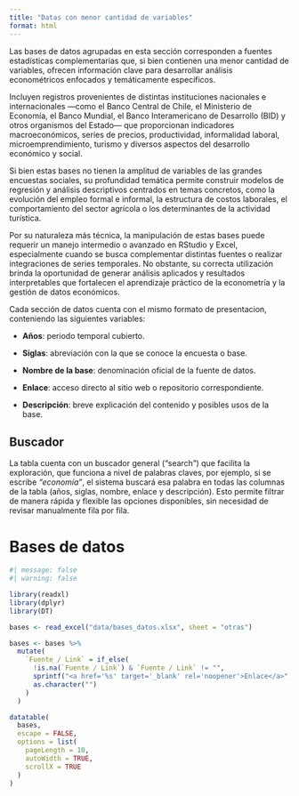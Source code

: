 ```yaml
---
title: "Datas con menor cantidad de variables"
format: html
---
```


Las bases de datos agrupadas en esta sección corresponden a fuentes estadísticas complementarias que, si bien contienen una menor cantidad de variables, ofrecen información clave para desarrollar análisis econométricos enfocados y temáticamente específicos.

Incluyen registros provenientes de distintas instituciones nacionales e internacionales —como el Banco Central de Chile, el Ministerio de Economía, el Banco Mundial, el Banco Interamericano de Desarrollo (BID) y otros organismos del Estado— que proporcionan indicadores macroeconómicos, series de precios, productividad, informalidad laboral, microemprendimiento, turismo y diversos aspectos del desarrollo económico y social.

Si bien estas bases no tienen la amplitud de variables de las grandes encuestas sociales, su profundidad temática permite construir modelos de regresión y análisis descriptivos centrados en temas concretos, como la evolución del empleo formal e informal, la estructura de costos laborales, el comportamiento del sector agrícola o los determinantes de la actividad turística.

Por su naturaleza más técnica, la manipulación de estas bases puede requerir un manejo intermedio o avanzado en RStudio y Excel, especialmente cuando se busca complementar distintas fuentes o realizar integraciones de series temporales. No obstante, su correcta utilización brinda la oportunidad de generar análisis aplicados y resultados interpretables que fortalecen el aprendizaje práctico de la econometría y la gestión de datos económicos.

Cada sección de datos cuenta con el mismo formato de presentacion, conteniendo las siguientes variables:

-   **Años**: periodo temporal cubierto.

-   **Siglas**: abreviación con la que se conoce la encuesta o base.

-   **Nombre de la base**: denominación oficial de la fuente de datos.

-   **Enlace**: acceso directo al sitio web o repositorio correspondiente.

-   **Descripción**: breve explicación del contenido y posibles usos de la base.

## Buscador

La tabla cuenta con un buscador general ("search") que facilita la exploración, que funciona a nivel de palabras claves, por ejemplo, si se escribe *“economía”*, el sistema buscará esa palabra en todas las columnas de la tabla (años, siglas, nombre, enlace y descripción). Esto permite filtrar de manera rápida y flexible las opciones disponibles, sin necesidad de revisar manualmente fila por fila.

# Bases de datos

```r
#| message: false
#| warning: false

library(readxl)
library(dplyr)
library(DT)

bases <- read_excel("data/bases_datos.xlsx", sheet = "otras")

bases <- bases %>%
  mutate(
    `Fuente / Link` = if_else(
      !is.na(`Fuente / Link`) & `Fuente / Link` != "",
      sprintf("<a href='%s' target='_blank' rel='noopener'>Enlace</a>", `Fuente / Link`),
      as.character("")
    )
  )

datatable(
  bases,
  escape = FALSE,
  options = list(
    pageLength = 10,
    autoWidth = TRUE,
    scrollX = TRUE
  )
)

```
